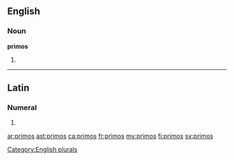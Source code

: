 ==English==

===Noun===
'''primos'''

# {{plural of|[[primo]]}}

[[Category:English plurals]]

----

==Latin==

===Numeral===
{{la-num-form|prīmōs}}

# {{inflection of|primus|prīmus|acc|m|p|lang=la}}

[[ar:primos]]
[[ast:primos]]
[[ca:primos]]
[[fr:primos]]
[[my:primos]]
[[fi:primos]]
[[sv:primos]]